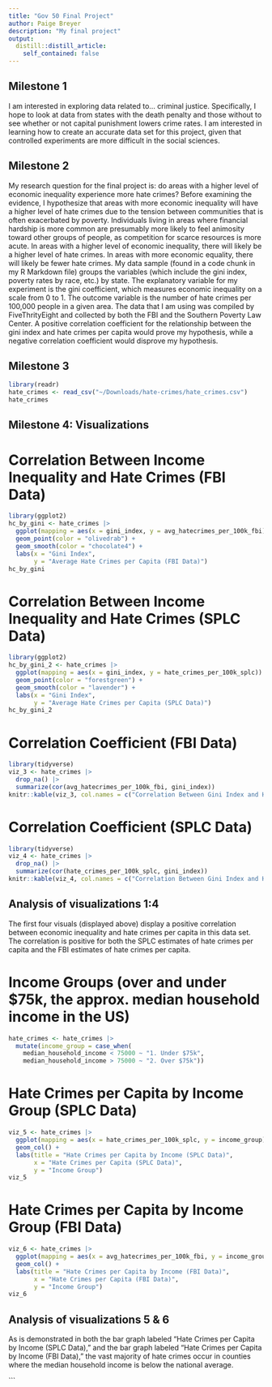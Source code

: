 ```yaml
---
title: "Gov 50 Final Project"
author: Paige Breyer
description: "My final project"
output:
  distill::distill_article:
    self_contained: false
---
```

## Milestone 1
I am interested in exploring data related to...
criminal justice. Specifically, I hope to look at data from states with the death penalty and those without to see whether or not capital punishment lowers crime rates. I am interested in learning how to create an accurate data set for this project, given that controlled experiments are more difficult in the social sciences. 

## Milestone 2
My research question for the final project is: do areas with a higher level of economic inequality experience more hate crimes? Before examining the evidence, I hypothesize that areas with more economic inequality will have a higher level of hate crimes due to the tension between communities that is often exacerbated by poverty. Individuals living in areas where financial hardship is more common are presumably more likely to feel animosity toward other groups of people, as competition for scarce resources is more acute. In areas with a higher level of economic inequality, there will likely be a higher level of hate crimes. In areas with more economic equality, there will likely be fewer hate crimes. My data sample (found in a code chunk in my R Markdown file) groups the variables (which include the gini index, poverty rates by race, etc.) by state. The explanatory variable for my experiment is the gini coefficient, which measures economic inequality on a scale from 0 to 1. The outcome variable is the number of hate crimes per 100,000 people in a given area. The data that I am using was compiled by FiveThrityEight and collected by both the FBI and the Southern Poverty Law Center. A positive correlation coefficient for the relationship between the gini index and hate crimes per capita would prove my hypothesis, while a negative correlation coefficient would disprove my hypothesis. 

## Milestone 3 
```r
library(readr)
hate_crimes <- read_csv("~/Downloads/hate-crimes/hate_crimes.csv") 
hate_crimes
```
## Milestone 4: Visualizations 
# Correlation Between Income Inequality and Hate Crimes (FBI Data)
```r
library(ggplot2)
hc_by_gini <- hate_crimes |> 
  ggplot(mapping = aes(x = gini_index, y = avg_hatecrimes_per_100k_fbi)) + 
  geom_point(color = "olivedrab") +
  geom_smooth(color = "chocolate4") + 
  labs(x = "Gini Index", 
       y = "Average Hate Crimes per Capita (FBI Data)")
hc_by_gini
```

# Correlation Between Income Inequality and Hate Crimes (SPLC Data)
```r
library(ggplot2)
hc_by_gini_2 <- hate_crimes |> 
  ggplot(mapping = aes(x = gini_index, y = hate_crimes_per_100k_splc)) + 
  geom_point(color = "forestgreen") +
  geom_smooth(color = "lavender") + 
  labs(x = "Gini Index", 
       y = "Average Hate Crimes per Capita (SPLC Data)")
hc_by_gini_2
```


# Correlation Coefficient (FBI Data)
```r
library(tidyverse)
viz_3 <- hate_crimes |> 
  drop_na() |> 
  summarize(cor(avg_hatecrimes_per_100k_fbi, gini_index))
knitr::kable(viz_3, col.names = c("Correlation Between Gini Index and Hate Crimes Per Capita"))
```
# Correlation Coefficient (SPLC Data)
```r
library(tidyverse)
viz_4 <- hate_crimes |> 
  drop_na() |> 
  summarize(cor(hate_crimes_per_100k_splc, gini_index))
knitr::kable(viz_4, col.names = c("Correlation Between Gini Index and Hate Crimes Per Capita"))
```

## Analysis of visualizations 1:4 
The first four visuals (displayed above) display a positive correlation between economic inequality and hate crimes per capita in this data set. The correlation is positive for both the SPLC estimates of hate crimes per capita and the FBI estimates of hate crimes per capita. 

# Income Groups (over and under $75k, the approx. median household income in the US)
```r
hate_crimes <- hate_crimes |> 
  mutate(income_group = case_when(
    median_household_income < 75000 ~ "1. Under $75k", 
    median_household_income > 75000 ~ "2. Over $75k")) 
```

# Hate Crimes per Capita by Income Group (SPLC Data) 
```r
viz_5 <- hate_crimes |> 
  ggplot(mapping = aes(x = hate_crimes_per_100k_splc, y = income_group)) + 
  geom_col() + 
  labs(title = "Hate Crimes per Capita by Income (SPLC Data)", 
       x = "Hate Crimes per Capita (SPLC Data)", 
       y = "Income Group")
viz_5
```

# Hate Crimes per Capita by Income Group (FBI Data)
```r
viz_6 <- hate_crimes |> 
  ggplot(mapping = aes(x = avg_hatecrimes_per_100k_fbi, y = income_group)) + 
  geom_col() + 
  labs(title = "Hate Crimes per Capita by Income (FBI Data)", 
       x = "Hate Crimes per Capita (FBI Data)", 
       y = "Income Group")
viz_6
```
## Analysis of visualizations 5 & 6 
As is demonstrated in both the bar graph labeled "Hate Crimes per Capita by Income (SPLC Data)," and the bar graph labeled "Hate Crimes per Capita by Income (FBI Data)," the vast majority of hate crimes occur in counties where the median household income is below the national average. 

```

